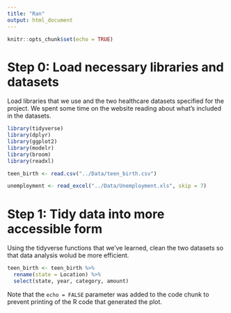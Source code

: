 ```yaml
---
title: "Ran"
output: html_document
---
```


```r
knitr::opts_chunk$set(echo = TRUE)
```

# Step 0: Load necessary libraries and datasets
Load libraries that we use and the two healthcare datasets specified for the project.
We spent some time on the website reading about what's included in the datasets.

```r
library(tidyverse)
library(dplyr)
library(ggplot2)
library(modelr)
library(broom)
library(readxl)

teen_birth <- read.csv("../Data/teen_birth.csv")

unemployment <- read_excel("../Data/Unemployment.xls", skip = 7)
```
# Step 1: Tidy data into more accessible form
Using the tidyverse functions that we've learned, clean the two datasets so that data analysis wolud be more efficient.

```r
teen_birth <- teen_birth %>%
  rename(state = Location) %>%
  select(state, year, category, amount)
```
Note that the `echo = FALSE` parameter was added to the code chunk to prevent printing of the R code that generated the plot.
